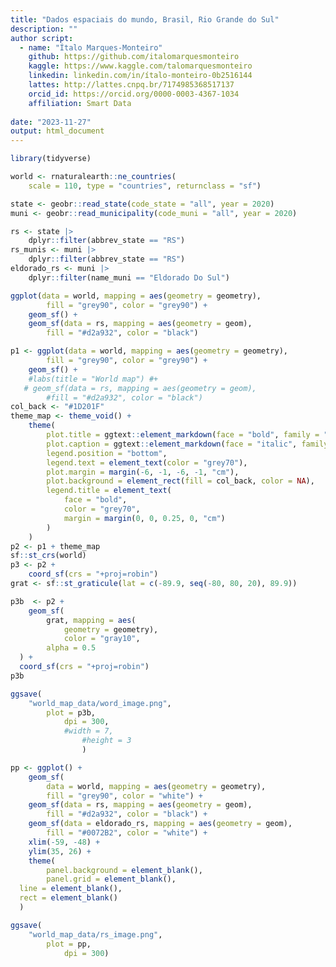 ```yaml
---
title: "Dados espaciais do mundo, Brasil, Rio Grande do Sul"
description: ""
author script: 
  - name: "Ítalo Marques-Monteiro"
    github: https://github.com/italomarquesmonteiro
    kaggle: https://www.kaggle.com/talomarquesmonteiro
    linkedin: linkedin.com/in/ítalo-monteiro-0b2516144
    lattes: http://lattes.cnpq.br/7174985368517137
    orcid_id: https://orcid.org/0000-0003-4367-1034
    affiliation: Smart Data
        
date: "2023-11-27"
output: html_document
---
```


```r
library(tidyverse)
```

```r
world <- rnaturalearth::ne_countries(
    scale = 110, type = "countries", returnclass = "sf")

state <- geobr::read_state(code_state = "all", year = 2020) 
muni <- geobr::read_municipality(code_muni = "all", year = 2020)

rs <- state |>
    dplyr::filter(abbrev_state == "RS")
rs_munis <- muni |>
    dplyr::filter(abbrev_state == "RS")
eldorado_rs <- muni |>
    dplyr::filter(name_muni == "Eldorado Do Sul")
```


```r
ggplot(data = world, mapping = aes(geometry = geometry),
        fill = "grey90", color = "grey90") +
    geom_sf() +
    geom_sf(data = rs, mapping = aes(geometry = geom),
        fill = "#d2a932", color = "black")
```


```r
p1 <- ggplot(data = world, mapping = aes(geometry = geometry),
        fill = "grey90", color = "grey90") +
    geom_sf() +
    #labs(title = "World map") #+
   # geom_sf(data = rs, mapping = aes(geometry = geom),
        #fill = "#d2a932", color = "black")
col_back <- "#1D201F"
theme_map <- theme_void() +
    theme(
        plot.title = ggtext::element_markdown(face = "bold", family = "Source Sans Pro", size = 24, hjust = 0.5, color = "grey70",),  #nolint
        plot.caption = ggtext::element_markdown(face = "italic", family = "Fira Sans Pro", size = 12, color = "grey70"), # nolint
        legend.position = "bottom",
        legend.text = element_text(color = "grey70"),
        plot.margin = margin(-6, -1, -6, -1, "cm"),
        plot.background = element_rect(fill = col_back, color = NA),
        legend.title = element_text(
            face = "bold",
            color = "grey70",
            margin = margin(0, 0, 0.25, 0, "cm")
        )
    )
p2 <- p1 + theme_map
sf::st_crs(world)
p3 <- p2 +
    coord_sf(crs = "+proj=robin")
grat <- sf::st_graticule(lat = c(-89.9, seq(-80, 80, 20), 89.9))

p3b  <- p2 +
    geom_sf(
        grat, mapping = aes(
            geometry = geometry),
            color = "gray10",
        alpha = 0.5
  ) +
  coord_sf(crs = "+proj=robin")
p3b
```


```r
ggsave(
    "world_map_data/word_image.png",
        plot = p3b,
            dpi = 300,
            #width = 7,
                #height = 3
                )
```


```r
pp <- ggplot() +
    geom_sf(
        data = world, mapping = aes(geometry = geometry),
        fill = "grey90", color = "white") +
    geom_sf(data = rs, mapping = aes(geometry = geom),
        fill = "#d2a932", color = "black") +
    geom_sf(data = eldorado_rs, mapping = aes(geometry = geom),
        fill = "#0072B2", color = "white") +
    xlim(-59, -48) +
    ylim(35, 26) +
    theme(
        panel.background = element_blank(),
        panel.grid = element_blank(),
  line = element_blank(),
  rect = element_blank()
  )
```

```r
ggsave(
    "world_map_data/rs_image.png",
        plot = pp,
            dpi = 300)
```
